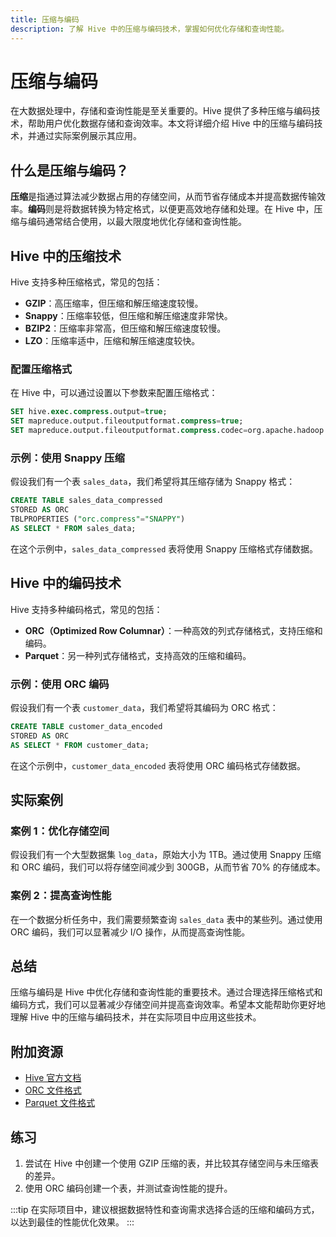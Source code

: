 ```yaml
---
title: 压缩与编码
description: 了解 Hive 中的压缩与编码技术，掌握如何优化存储和查询性能。
---
```


# 压缩与编码

在大数据处理中，存储和查询性能是至关重要的。Hive 提供了多种压缩与编码技术，帮助用户优化数据存储和查询效率。本文将详细介绍 Hive 中的压缩与编码技术，并通过实际案例展示其应用。

## 什么是压缩与编码？

**压缩**是指通过算法减少数据占用的存储空间，从而节省存储成本并提高数据传输效率。**编码**则是将数据转换为特定格式，以便更高效地存储和处理。在 Hive 中，压缩与编码通常结合使用，以最大限度地优化存储和查询性能。

## Hive 中的压缩技术

Hive 支持多种压缩格式，常见的包括：

- **GZIP**：高压缩率，但压缩和解压缩速度较慢。
- **Snappy**：压缩率较低，但压缩和解压缩速度非常快。
- **BZIP2**：压缩率非常高，但压缩和解压缩速度较慢。
- **LZO**：压缩率适中，压缩和解压缩速度较快。

### 配置压缩格式

在 Hive 中，可以通过设置以下参数来配置压缩格式：

```sql
SET hive.exec.compress.output=true;
SET mapreduce.output.fileoutputformat.compress=true;
SET mapreduce.output.fileoutputformat.compress.codec=org.apache.hadoop.io.compress.SnappyCodec;
```

### 示例：使用 Snappy 压缩

假设我们有一个表 `sales_data`，我们希望将其压缩存储为 Snappy 格式：

```sql
CREATE TABLE sales_data_compressed
STORED AS ORC
TBLPROPERTIES ("orc.compress"="SNAPPY")
AS SELECT * FROM sales_data;
```

在这个示例中，`sales_data_compressed` 表将使用 Snappy 压缩格式存储数据。

## Hive 中的编码技术

Hive 支持多种编码格式，常见的包括：

- **ORC（Optimized Row Columnar）**：一种高效的列式存储格式，支持压缩和编码。
- **Parquet**：另一种列式存储格式，支持高效的压缩和编码。

### 示例：使用 ORC 编码

假设我们有一个表 `customer_data`，我们希望将其编码为 ORC 格式：

```sql
CREATE TABLE customer_data_encoded
STORED AS ORC
AS SELECT * FROM customer_data;
```

在这个示例中，`customer_data_encoded` 表将使用 ORC 编码格式存储数据。

## 实际案例

### 案例 1：优化存储空间

假设我们有一个大型数据集 `log_data`，原始大小为 1TB。通过使用 Snappy 压缩和 ORC 编码，我们可以将存储空间减少到 300GB，从而节省 70% 的存储成本。

### 案例 2：提高查询性能

在一个数据分析任务中，我们需要频繁查询 `sales_data` 表中的某些列。通过使用 ORC 编码，我们可以显著减少 I/O 操作，从而提高查询性能。

## 总结

压缩与编码是 Hive 中优化存储和查询性能的重要技术。通过合理选择压缩格式和编码方式，我们可以显著减少存储空间并提高查询效率。希望本文能帮助你更好地理解 Hive 中的压缩与编码技术，并在实际项目中应用这些技术。

## 附加资源

- [Hive 官方文档](https://hive.apache.org/)
- [ORC 文件格式](https://orc.apache.org/)
- [Parquet 文件格式](https://parquet.apache.org/)

## 练习

1. 尝试在 Hive 中创建一个使用 GZIP 压缩的表，并比较其存储空间与未压缩表的差异。
2. 使用 ORC 编码创建一个表，并测试查询性能的提升。

:::tip
在实际项目中，建议根据数据特性和查询需求选择合适的压缩和编码方式，以达到最佳的性能优化效果。
:::